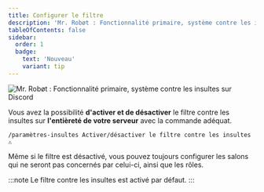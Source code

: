 ```yaml
---
title: Configurer le filtre
description: 'Mr. Robøt : Fonctionnalité primaire, système contre les insultes sur Discord'
tableOfContents: false
sidebar:
  order: 1
  badge:
    text: 'Nouveau'
    variant: tip
---
```


![Mr. Robøt : Fonctionnalité primaire, système contre les insultes sur Discord](https://mrrobot.app/img/main_features/insulte.png)

Vous avez la possibilité **d'activer et de désactiver** le filtre contre les insultes sur **l'entièreté de votre serveur** avec la commande adéquat.

```
/paramètres-insultes Activer/désactiver le filtre contre les insultes ⚠
```

Même si le filtre est désactivé, vous pouvez toujours configurer les salons qui ne seront pas concernés par celui-ci, ainsi que les rôles.

:::note
Le filtre contre les insultes est activé par défaut.
:::
